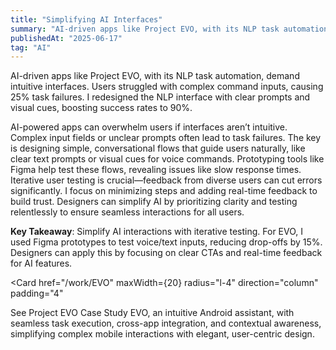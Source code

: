 ```yaml
---
title: "Simplifying AI Interfaces"
summary: "AI-driven apps like Project EVO, with its NLP task automation, demand intuitive interfaces. Users struggled with complex command inputs, causing 25% task failures. I redesigned the NLP interface with clear prompts and visual cues, boosting success rates to 90%."
publishedAt: "2025-06-17"
tag: "AI"
---
```


AI-driven apps like Project EVO, with its NLP task automation, demand intuitive interfaces. Users struggled with complex command inputs, causing 25% task failures. I redesigned the NLP interface with clear prompts and visual cues, boosting success rates to 90%.

AI-powered apps can overwhelm users if interfaces aren’t intuitive. Complex input fields or unclear prompts often lead to task failures. The key is designing simple, conversational flows that guide users naturally, like clear text prompts or visual cues for voice commands. Prototyping tools like Figma help test these flows, revealing issues like slow response times. Iterative user testing is crucial—feedback from diverse users can cut errors significantly. I focus on minimizing steps and adding real-time feedback to build trust. Designers can simplify AI by prioritizing clarity and testing relentlessly to ensure seamless interactions for all users.

**Key Takeaway**: Simplify AI interactions with iterative testing. For EVO, I used Figma prototypes to test voice/text inputs, reducing drop-offs by 15%. Designers can apply this by focusing on clear CTAs and real-time feedback for AI features.

<Card
  href="/work/EVO"
  maxWidth={20}
  radius="l-4"
  direction="column"
  padding="4"
>
  <SmartImage src="/images/projects/EVO/EVO-img-lg.png" aspectRatio="16/9" radius="l" sizes="400px" />
  <Column fillWidth padding="12" gap="8" horizontal="start">
    <Text variant="heading-strong-m" onBackground="neutral-strong" align="left">
      See Project EVO Case Study
    </Text>
    <Text variant="body-default-s" onBackground="neutral-weak" align="left">
      EVO, an intuitive Android assistant, with seamless task execution, cross-app integration, and contextual awareness, simplifying complex mobile interactions with elegant, user-centric design.
    </Text>
  </Column>
</Card>